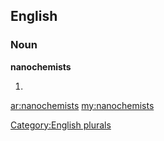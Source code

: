 ==English==

===Noun===
'''nanochemists'''

# {{plural of|[[nanochemist]]}}

[[Category:English plurals]]

[[ar:nanochemists]]
[[my:nanochemists]]